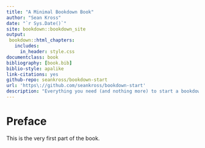 ```yaml
--- 
title: "A Minimal Bookdown Book"
author: "Sean Kross"
date: "`r Sys.Date()`"
site: bookdown::bookdown_site
output:
 bookdown::html_chapters:
   includes:
     in_header: style.css
documentclass: book
bibliography: [book.bib]
biblio-style: apalike
link-citations: yes
github-repo: seankross/bookdown-start
url: 'https\://github.com/seankross/bookdown-start'
description: "Everything you need (and nothing more) to start a bookdown book."
---
```


# Preface {-}

This is the very first part of the book.
